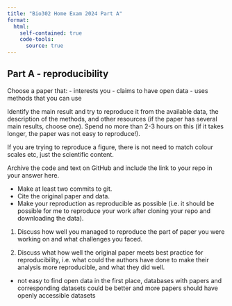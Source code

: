 ```yaml
---
title: "Bio302 Home Exam 2024 Part A"
format: 
  html:
    self-contained: true
    code-tools: 
      source: true
---
```


## Part A - reproducibility

Choose a paper that:
    -  interests you
    -  claims to have open data
    -  uses methods that you can use

Identify the main result and try to reproduce it from the available data, the description of the methods, and other resources (if the paper has several main results, choose one). Spend no more than 2-3 hours on this (if it takes longer, the paper was not easy to reproduce!).

If you are trying to reproduce a figure, there is not need to match colour scales etc, just the scientific content.

Archive the code and text on GitHub and include the link to your repo in your answer here.

-   Make at least two commits to git.
-   Cite the original paper and data.
-   Make your reproduction as reproducible as possible (i.e. it should be possible for me to reproduce your work after cloning your repo and downloading the data).

1.  Discuss how well you managed to reproduce the part of paper you were working on and what challenges you faced.

3.  Discuss what how well the original paper meets best practice for reproducibility, i.e. what could the authors have done to make their analysis more reproducible, and what they did well.

- not easy to find open data in the first place, databases with papers and corresponding datasets could be better and more papers should have openly accessible datasets

